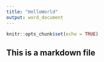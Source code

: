 ---
title: "HelloWorld"
output: word_document
---

```{r setup, include=FALSE}
knitr::opts_chunk$set(echo = TRUE)
```


## This is a markdown file